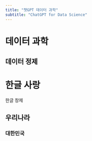 ```yaml
---
title: "챗GPT 데이터 과학"
subtitle: "ChatGPT for Data Science"
---
```


# 데이터 과학

## 데이터 정제

# 한글 사랑

한글 창제

## 우리나라

### 대한민국

